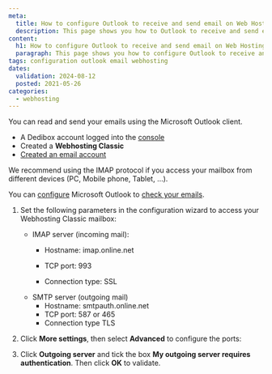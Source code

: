 ```yaml
---
meta:
  title: How to configure Outlook to receive and send email on Web Hosting Classic
  description: This page shows you how to Outlook to receive and send email on Scaleway Web Hosting Classic
content:
  h1: How to configure Outlook to receive and send email on Web Hosting Classic
  paragraph: This page shows you how to configure Outlook to receive and send emails on Scaleway Web Hosting Classic
tags: configuration outlook email webhosting
dates:
  validation: 2024-08-12
  posted: 2021-05-26
categories:
  - webhosting
---
```


<Macro id="webhosting-online" />

You can read and send your emails using the Microsoft Outlook client.

<Macro id="requirements" />

- A Dedibox account logged into the [console](https://console.online.net)
- Created a **Webhosting Classic**
- [Created an email account](/dedibox-console/classic-hosting/how-to/create-email-account/)

<Message type="tip">
  We recommend using the IMAP protocol if you access your mailbox from different devices (PC, Mobile phone, Tablet, …).
</Message>

You can [configure](https://support.microsoft.com/en-us/office/add-an-email-account-to-outlook-6e27792a-9267-4aa4-8bb6-c84ef146101b) Microsoft Outlook to [check your emails](/dedibox-console/classic-hosting/how-to/check-emails/).

1. Set the following parameters in the configuration wizard to access your Webhosting Classic mailbox:
    * IMAP server (incoming mail):
      * Hostname: imap.online.net
      * TCP port: 993

      * Connection type: SSL
    * SMTP server (outgoing mail)
      * Hostname: smtpauth.online.net
      * TCP port: 587 or 465
      * Connection type TLS

    <Lightbox src="scaleway-outlook2013-mutu.webp" alt="" />
2. Click **More settings**, then select **Advanced** to configure the ports:
    <Lightbox src="scaleway-outlook2013-ports.webp" alt />
3. Click **Outgoing server** and tick the box **My outgoing server requires authentication**. Then click **OK** to validate.
    <Lightbox src="scaleway-outlook2013-smtp.webp" alt />


